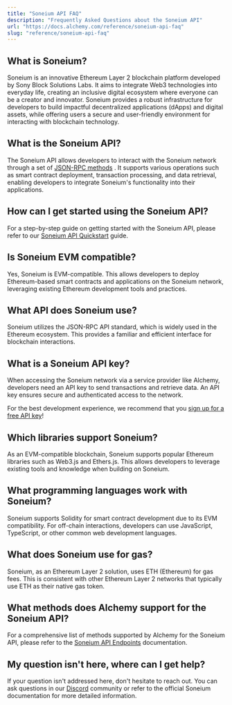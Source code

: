 ```yaml
---
title: "Soneium API FAQ"
description: "Frequently Asked Questions about the Soneium API"
url: "https://docs.alchemy.com/reference/soneium-api-faq"
slug: "reference/soneium-api-faq"
---
```


## What is Soneium?

Soneium is an innovative Ethereum Layer 2 blockchain platform developed by Sony Block Solutions Labs. It aims to integrate Web3 technologies into everyday life, creating an inclusive digital ecosystem where everyone can be a creator and innovator. Soneium provides a robust infrastructure for developers to build impactful decentralized applications (dApps) and digital assets, while offering users a secure and user-friendly environment for interacting with blockchain technology.

## What is the Soneium API?

The Soneium API allows developers to interact with the Soneium network through a set of [JSON-RPC methods](/reference/soneium-api-endpoints) . It supports various operations such as smart contract deployment, transaction processing, and data retrieval, enabling developers to integrate Soneium's functionality into their applications.

## How can I get started using the Soneium API?

For a step-by-step guide on getting started with the Soneium API, please refer to our [Soneium API Quickstart](/reference/soneium-api-quickstart) guide.

## Is Soneium EVM compatible?

Yes, Soneium is EVM-compatible. This allows developers to deploy Ethereum-based smart contracts and applications on the Soneium network, leveraging existing Ethereum development tools and practices.

## What API does Soneium use?

Soneium utilizes the JSON-RPC API standard, which is widely used in the Ethereum ecosystem. This provides a familiar and efficient interface for blockchain interactions.

## What is a Soneium API key?

When accessing the Soneium network via a service provider like Alchemy, developers need an API key to send transactions and retrieve data. An API key ensures secure and authenticated access to the network.

For the best development experience, we recommend that you [sign up for a free API key](https://dashboard.alchemy.com/signup/)!

## Which libraries support Soneium?

As an EVM-compatible blockchain, Soneium supports popular Ethereum libraries such as Web3.js and Ethers.js. This allows developers to leverage existing tools and knowledge when building on Soneium.

## What programming languages work with Soneium?

Soneium supports Solidity for smart contract development due to its EVM compatibility. For off-chain interactions, developers can use JavaScript, TypeScript, or other common web development languages.

## What does Soneium use for gas?

Soneium, as an Ethereum Layer 2 solution, uses ETH (Ethereum) for gas fees. This is consistent with other Ethereum Layer 2 networks that typically use ETH as their native gas token.

## What methods does Alchemy support for the Soneium API?

For a comprehensive list of methods supported by Alchemy for the Soneium API, please refer to the [Soneium API Endpoints](/reference/soneium-api-endpoints) documentation.

## My question isn't here, where can I get help?

If your question isn't addressed here, don't hesitate to reach out. You can ask questions in our [Discord](https://alchemy.com/discord) community or refer to the official Soneium documentation for more detailed information.
